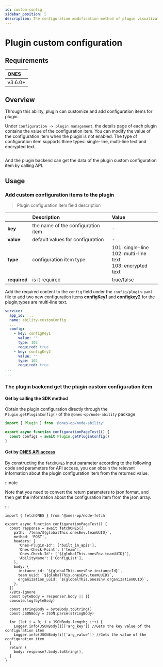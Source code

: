 ```yaml
---
id: custom-config
sidebar_position: 5
description: The configuration modification method of plugin visualization.
---
```



# Plugin custom configuration

## Requirements

| **ONES** |
| :------- |
| v3.6.0+  |

## Overview

Through this ability, plugin can customize and add configuration items for plugin.

Under `Configuration -> plugin management`, the details page of each plugin contains the value of the configuration item. You can modify the value of the configuration item when the plugin is not enabled.
The type of configuration item supports three types: single-line, multi-line text and encrypted text.

<Image img={customConfig1} />

And the plugin backend can get the data of the plugin custom configuration item by calling API.

## Usage

### Add custom configuration items to the plugin

> Plugin configuration item field description

|              | Description                        | Value                                                             |
| :----------- | :--------------------------------- | :---------------------------------------------------------------- |
| **key**      | the name of the configuration item | -                                                                 |
| **value**    | default values for configuration   | -                                                                 |
| **type**     | configuration item type            | 101: single-line<br/>102: multi-line text<br/>103: encrypted text |
| **required** | is it required                     | true/false                                                        |

Add the required content to the `config` field under the `config/plugin.yaml` file to add two new configuration items **configKey1** and **configkey2** for the plugin,types are multi-line text.

```yaml title="config/plugin.yaml"
service:
  app_id: ...
  name: ability-customConfig
  ...
  config:
    - key: configKey1
      value: ''
      type: 102
      required: true
    - key: configKey2
      value: ''
      type: 102
      required: true
...
...
```

### The plugin backend get the plugin custom configuration item

#### Get by calling the SDK method

Obtain the plugin configuration directly through the `Plugin.getPluginConfig()` of the `@ones-op/node-ability` package

```typescript
import { Plugin } from '@ones-op/node-ability'

export async function configurationPageTest1() {
  const configs = await Plugin.getPluginConfig()
}
```

#### Get by [ONES API access](../business/ONES-API/ONES-API-access.md)

By constructing the `fetchONES` input parameter according to the following code and parameters for API access, you can obtain the relevant information about the plugin configuration item from the returned value.

:::note

Note that you need to convert the return parameters to json format, and then get the information about the configuration item from the json array.

:::

```typrescript
import { fetchONES } from '@ones-op/node-fetch'

export async function configurationPageTest() {
  const response = await fetchONES({
    path: `/team/${globalThis.onesEnv.teamUUID}`,
    method: 'POST',
    headers: {
      'Ones-Plugin-Id': ['built_in_apis'],
      'Ones-Check-Point': ['team'],
      'Ones-Check-Id': [`${globalThis.onesEnv.teamUUID}`],
      'AbilityName': ['ConfigList'],
    },
    body: {
      instance_id: `${globalThis.onesEnv.instanceId}`,
      team_uuid: `${globalThis.onesEnv.teamUUID}`,
      organization_uuid: `${globalThis.onesEnv.organizationUUID}`,
    },
  })
  //@ts-ignore
  const byteBody = response?.body || {}
  console.log(byteBody)

  const stringBody = byteBody.toString()
  const JSONBody = JSON.parse(stringBody)

  for (let i = 0; i < JSONBody.length; i++) {
    Logger.info(JSONBody[i]['arg_key']) //Gets the key value of the configuration item
    Logger.info(JSONBody[i]['arg_value']) //Gets the value of the configuration item
  }
  return {
    body: response?.body.toString(),
  }
}
```
